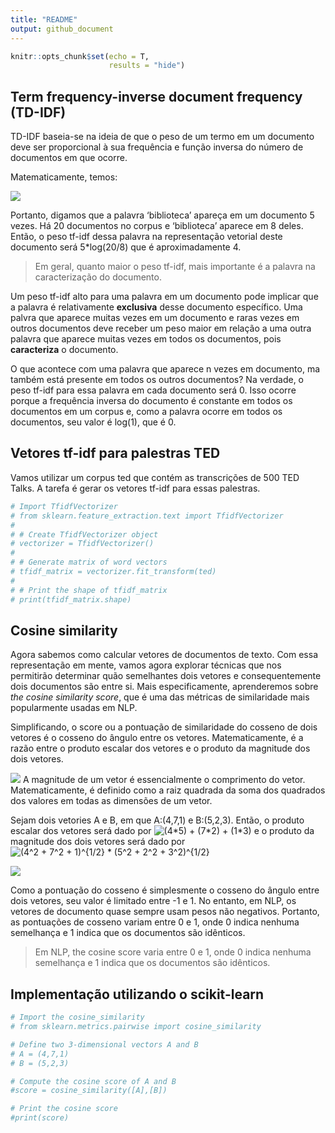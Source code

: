 ```yaml
---
title: "README"
output: github_document
---
```


```r
knitr::opts_chunk$set(echo = T,
                      results = "hide")
```

## Term frequency-inverse document frequency (TD-IDF)

TD-IDF baseia-se na ideia de que o peso de um termo em um documento deve ser proporcional à sua frequência e função inversa do número de documentos em que ocorre.

Matematicamente, temos:

![](www/math.png)

Portanto, digamos que a palavra 'biblioteca' apareça em um documento 5 vezes. Há 20 documentos no corpus e 'biblioteca' aparece em 8 deles. Então, o peso tf-idf dessa palavra na representação vetorial deste documento será 5*log(20/8) que é aproximadamente 4. 

> Em geral, quanto maior o peso tf-idf, mais importante é a palavra na caracterização do documento. 

Um peso tf-idf alto para uma palavra em um documento pode implicar que a palavra é relativamente **exclusiva** desse documento específico. Uma palvra que aparece muitas vezes em um documento e raras vezes em outros documentos deve receber um peso maior em relação a uma outra palavra que aparece muitas vezes em todos os documentos, pois **caracteriza** o documento.

\color{blue} O que acontece com uma palavra que aparece n vezes em documento, ma também está presente em todos os outros documentos? \color{black} Na verdade, o peso tf-idf para essa palavra em cada documento será 0. Isso ocorre porque a frequência inversa do documento é constante em todos os documentos em um corpus e, como a palavra ocorre em todos os documentos, seu valor é log(1), que é 0.

## Vetores tf-idf para palestras TED


Vamos utilizar um corpus ted que contém as transcrições de 500 TED Talks. A tarefa é gerar os vetores tf-idf para essas palestras.


```python
# Import TfidfVectorizer
# from sklearn.feature_extraction.text import TfidfVectorizer
# 
# # Create TfidfVectorizer object
# vectorizer = TfidfVectorizer()
# 
# # Generate matrix of word vectors
# tfidf_matrix = vectorizer.fit_transform(ted)
# 
# # Print the shape of tfidf_matrix
# print(tfidf_matrix.shape)
```

## Cosine similarity

Agora sabemos como calcular vetores de documentos de texto. Com essa representação em mente, vamos agora explorar técnicas que nos permitirão determinar quão semelhantes dois vetores e consequentemente dois documentos são entre si. Mais especificamente, aprenderemos sobre *the cosine similarity score*, que é uma das métricas de similaridade mais popularmente usadas em NLP. 

Simplificando, o score ou a pontuação de similaridade do cosseno de dois vetores é o cosseno do ângulo entre os vetores. Matematicamente, é a razão entre o produto escalar dos vetores e o produto da magnitude dos dois vetores.

![](www/fig2.png)
A magnitude de um vetor é essencialmente o comprimento do vetor. Matematicamente, é definido como a raiz quadrada da soma dos quadrados dos valores em todas as dimensões de um vetor. 

Sejam dois vetories A e B, em que A:(4,7,1) e B:(5,2,3). Então, o produto escalar dos vetores será dado por <img src="https://latex.codecogs.com/svg.image?(4*5)&space;&plus;&space;(7*2)&space;&plus;&space;(1*3)" title="(4*5) + (7*2) + (1*3)" /> e o produto da magnitude dos dois vetores será dado por <img src="https://latex.codecogs.com/svg.image?(4^2&space;&plus;&space;7^2&space;&plus;&space;1)^{1/2}&space;*&space;(5^2&space;&plus;&space;2^2&space;&plus;&space;3^2)^{1/2}" title="(4^2 + 7^2 + 1)^{1/2} * (5^2 + 2^2 + 3^2)^{1/2}" />


![](www/fig3.png)

Como a pontuação do cosseno é simplesmente o cosseno do ângulo entre dois vetores, seu valor é limitado entre -1 e 1. No entanto, em NLP, os vetores de documento quase sempre usam pesos não negativos. Portanto, as pontuações de cosseno variam entre 0 e 1, onde 0 indica nenhuma semelhança e 1 indica que os documentos são idênticos.

> Em NLP, the cosine score varia entre 0 e 1, onde 0 indica nenhuma semelhança e 1 indica que os documentos são idênticos.

## Implementação utilizando o scikit-learn

```python
# Import the cosine_similarity
# from sklearn.metrics.pairwise import cosine_similarity

# Define two 3-dimensional vectors A and B
# A = (4,7,1)
# B = (5,2,3)

# Compute the cosine score of A and B
#score = cosine_similarity([A],[B])

# Print the cosine score
#print(score)
```


